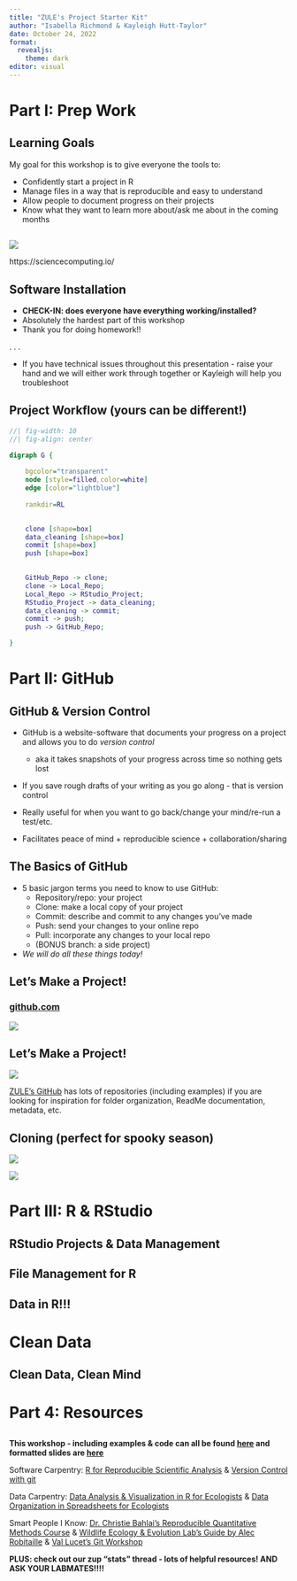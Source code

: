 ```yaml
---
title: "ZULE's Project Starter Kit"
author: "Isabella Richmond & Kayleigh Hutt-Taylor"
date: October 24, 2022
format: 
  revealjs:
    theme: dark
editor: visual
---
```


# Part I: Prep Work

## Learning Goals

My goal for this workshop is to give everyone the tools to:

::: incremental
-   Confidently start a project in R
-   Manage files in a way that is reproducible and easy to understand
-   Allow people to document progress on their projects
-   Know what they want to learn more about/ask me about in the coming months
:::


## 

![](presentation_imgs/righttool.PNG){fig-align="center"}

::: aside
https://sciencecomputing.io/
:::


## Software Installation

-   **CHECK-IN: does everyone have everything working/installed?**
-   Absolutely the hardest part of this workshop
-   Thank you for doing homework!!

. . .

-   If you have technical issues throughout this presentation - raise your hand and we will either work through together or Kayleigh will help you troubleshoot


## Project Workflow (yours can be different!)

::: {layout="[[-1], [1], [-1]]"}
```dot
//| fig-width: 10
//| fig-align: center

digraph G {
    
    bgcolor="transparent"
    node [style=filled,color=white]
    edge [color="lightblue"]
    
    rankdir=RL

    
    clone [shape=box]
    data_cleaning [shape=box]
    commit [shape=box]
    push [shape=box]
    

    GitHub_Repo -> clone;
    clone -> Local_Repo;
    Local_Repo -> RStudio_Project;
    RStudio_Project -> data_cleaning;
    data_cleaning -> commit;
    commit -> push;
    push -> GitHub_Repo;

}
```
:::


# Part II: GitHub

## GitHub & Version Control

::: incremental

- GitHub is a website-software that documents your progress on a project and allows you to do *version control*
  - aka it takes snapshots of your progress across time so nothing gets lost
  
- If you save rough drafts of your writing as you go along - that is version control

- Really useful for when you want to go back/change your mind/re-run a test/etc. 

- Facilitates peace of mind + reproducible science + collaboration/sharing

:::


## The Basics of GitHub

- 5 basic jargon terms you need to know to use GitHub:
  - Repository/repo: your project
  - Clone: make a local copy of your project
  - Commit: describe and commit to any changes you've made
  - Push: send your changes to your online repo
  - Pull: incorporate any changes to your local repo
  - (BONUS branch: a side project)

- *We will do all these things today!*


## Let's Make a Project!

### [github.com](www.github.com)

![](presentation_imgs/newrepo.JPG){fig-align="center"}


## Let's Make a Project!

::: {layout-ncol=2}
![](presentation_imgs/newrepo2.JPG)

[ZULE's GitHub](https://github.com/zule-lab) has lots of repositories (including examples) if you are looking for inspiration for folder organization, ReadMe documentation, metadata, etc.
:::

## Cloning (perfect for spooky season)

::: {layout-ncol=2}
![](presentation_imgs/cloning1.JPG)

![](presentation_imgs/cloning2.PNG)
:::

# Part III: R & RStudio

## RStudio Projects & Data Management

## File Management for R

## Data in R!!!

# Clean Data

## Clean Data, Clean Mind

# Part 4: Resources

## 

**This workshop - including examples & code can all be found [here](https://github.com/zule-lab/project-starter-workshop) and formatted slides are [here](https://zule-lab.github.io/project-starter-workshop/)**

Software Carpentry: [R for Reproducible Scientific Analysis](https://swcarpentry.github.io/r-novice-gapminder/) & [Version Control with git](https://swcarpentry.github.io/git-novice/)

Data Carpentry: [Data Analysis & Visualization in R for Ecologists](https://datacarpentry.org/R-ecology-lesson/index.html) & [Data Organization in Spreadsheets for Ecologists](https://datacarpentry.org/R-ecology-lesson/index.html)

Smart People I Know: [Dr. Christie Bahlai's Reproducible Quantitative Methods Course](https://cbahlai.github.io/rqm-template/) & [Wildlife Ecology & Evolution Lab's Guide by Alec Robitaille](https://weel.gitlab.io/guide/) & [Val Lucet's Git Workshop](https://vlucet.github.io/git-and-github-with-r-workshop/)

**PLUS: check out our zup "stats" thread - lots of helpful resources! AND ASK YOUR LABMATES!!!!**
